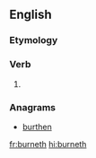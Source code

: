 ==English==

===Etymology===
{{suffix|burn|eth|lang=en}}

===Verb===
{{head|en|verb form}}

# {{en-archaic third-person singular of|burn}}

===Anagrams===
* [[burthen#English|burthen]]

[[fr:burneth]]
[[hi:burneth]]